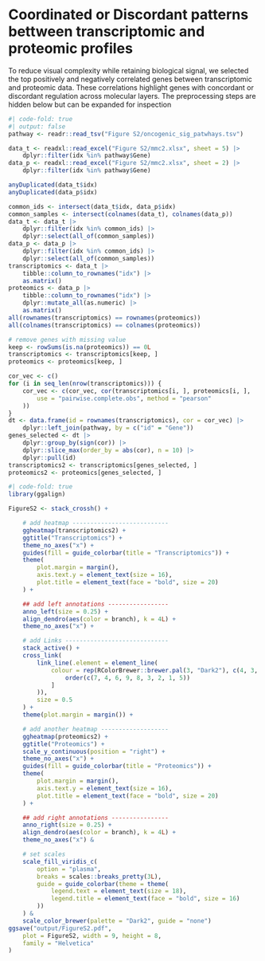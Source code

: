 # Coordinated or Discordant patterns bettween transcriptomic and proteomic profiles

To reduce visual complexity while retaining biological signal, we selected the
top positively and negatively correlated genes between transcriptomic and
proteomic data. These correlations highlight genes with concordant or discordant
regulation across molecular layers. The preprocessing steps are hidden below but
can be expanded for inspection

```r
#| code-fold: true
#| output: false
pathway <- readr::read_tsv("Figure S2/oncogenic_sig_patwhays.tsv")

data_t <- readxl::read_excel("Figure S2/mmc2.xlsx", sheet = 5) |>
    dplyr::filter(idx %in% pathway$Gene)
data_p <- readxl::read_excel("Figure S2/mmc2.xlsx", sheet = 2) |>
    dplyr::filter(idx %in% pathway$Gene)

anyDuplicated(data_t$idx)
anyDuplicated(data_p$idx)

common_ids <- intersect(data_t$idx, data_p$idx)
common_samples <- intersect(colnames(data_t), colnames(data_p))
data_t <- data_t |>
    dplyr::filter(idx %in% common_ids) |>
    dplyr::select(all_of(common_samples))
data_p <- data_p |>
    dplyr::filter(idx %in% common_ids) |>
    dplyr::select(all_of(common_samples))
transcriptomics <- data_t |>
    tibble::column_to_rownames("idx") |>
    as.matrix()
proteomics <- data_p |>
    tibble::column_to_rownames("idx") |>
    dplyr::mutate_all(as.numeric) |>
    as.matrix()
all(rownames(transcriptomics) == rownames(proteomics))
all(colnames(transcriptomics) == colnames(proteomics))

# remove genes with missing value
keep <- rowSums(is.na(proteomics)) == 0L
transcriptomics <- transcriptomics[keep, ]
proteomics <- proteomics[keep, ]

cor_vec <- c()
for (i in seq_len(nrow(transcriptomics))) {
    cor_vec <- c(cor_vec, cor(transcriptomics[i, ], proteomics[i, ],
        use = "pairwise.complete.obs", method = "pearson"
    ))
}
dt <- data.frame(id = rownames(transcriptomics), cor = cor_vec) |>
    dplyr::left_join(pathway, by = c("id" = "Gene"))
genes_selected <- dt |>
    dplyr::group_by(sign(cor)) |>
    dplyr::slice_max(order_by = abs(cor), n = 10) |>
    dplyr::pull(id)
transcriptomics2 <- transcriptomics[genes_selected, ]
proteomics2 <- proteomics[genes_selected, ]
```

```r
#| code-fold: true
library(ggalign)
```

```r
FigureS2 <- stack_crossh() +

    # add heatmap ---------------------------
    ggheatmap(transcriptomics2) +
    ggtitle("Transcriptomics") +
    theme_no_axes("x") +
    guides(fill = guide_colorbar(title = "Transcriptomics")) +
    theme(
        plot.margin = margin(),
        axis.text.y = element_text(size = 16),
        plot.title = element_text(face = "bold", size = 20)
    ) +

    ## add left annotations -----------------
    anno_left(size = 0.25) +
    align_dendro(aes(color = branch), k = 4L) +
    theme_no_axes("x") +

    # add Links -----------------------------
    stack_active() +
    cross_link(
        link_line(.element = element_line(
            colour = rep(RColorBrewer::brewer.pal(3, "Dark2"), c(4, 3, 2))[
                order(c(7, 4, 6, 9, 8, 3, 2, 1, 5))
            ]
        )),
        size = 0.5
    ) +
    theme(plot.margin = margin()) +

    # add another heatmap -------------------
    ggheatmap(proteomics2) +
    ggtitle("Proteomics") +
    scale_y_continuous(position = "right") +
    theme_no_axes("x") +
    guides(fill = guide_colorbar(title = "Proteomics")) +
    theme(
        plot.margin = margin(),
        axis.text.y = element_text(size = 16),
        plot.title = element_text(face = "bold", size = 20)
    ) +

    ## add right annotations ----------------
    anno_right(size = 0.25) +
    align_dendro(aes(color = branch), k = 4L) +
    theme_no_axes("x") &

    # set scales
    scale_fill_viridis_c(
        option = "plasma",
        breaks = scales::breaks_pretty(3L),
        guide = guide_colorbar(theme = theme(
            legend.text = element_text(size = 18),
            legend.title = element_text(face = "bold", size = 16)
        ))
    ) &
    scale_color_brewer(palette = "Dark2", guide = "none")
ggsave("output/FigureS2.pdf",
    plot = FigureS2, width = 9, height = 8,
    family = "Helvetica"
)
```

